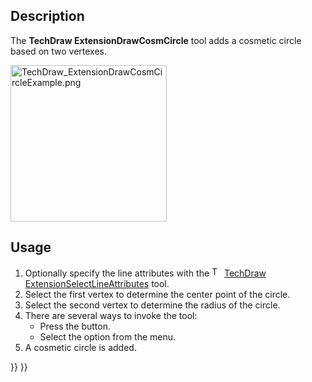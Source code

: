 <languages/>

{{Docnav
|[[TechDraw_CommandAddOffsetVertex|CommandAddOffsetVertex]]
|[[TechDraw_ExtensionDrawCosmArc|ExtensionDrawCosmArc]]
|[[TechDraw_Workbench|TechDraw]]
|IconL=TechDraw_CommandAddOffsetVertex.svg
|IconR=TechDraw_ExtensionDrawCosmArc.svg
|IconC=Workbench_TechDraw.svg
}}

{{GuiCommand
|Name=TechDraw ExtensionDrawCosmCircle
|MenuLocation=TechDraw → Extensions: Centerlines/Threading → Add Cosmetic Circle
|Workbenches=[[TechDraw_Workbench|TechDraw]]
|Shortcut=
|Version=0.20
|SeeAlso=[[TechDraw_ExtensionDrawCosmArc|TechDraw ExtensionDrawCosmArc]]
}}

==Description==

The '''TechDraw ExtensionDrawCosmCircle''' tool adds a cosmetic circle based on two vertexes.

[[Image:TechDraw_ExtensionDrawCosmCircleExample.png|250px]]
{{Caption|On the right an added cosmetic circle}}

==Usage==

# Optionally specify the line attributes with the [[Image:TechDraw_ExtensionSelectLineAttributes.svg|16px]] [[TechDraw_ExtensionSelectLineAttributes|TechDraw ExtensionSelectLineAttributes]] tool.
# Select the first vertex to determine the center point of the circle.
# Select the second vertex to determine the radius of the circle.
# There are several ways to invoke the tool:
#* Press the {{Button|[[Image:TechDraw_ExtensionDrawCosmCircle.svg|16px]] [[TechDraw_ExtensionDrawCosmCircle|Add Cosmetic Circle]]}} button.
#* Select the {{MenuCommand|TechDraw → Extensions: Centerlines/Threading → [[Image:TechDraw_ExtensionDrawCosmCircle.svg|16px]] Add Cosmetic Circle}} option from the menu.
# A cosmetic circle is added.


{{Docnav
|[[TechDraw_CommandAddOffsetVertex|CommandAddOffsetVertex]]
|[[TechDraw_ExtensionDrawCosmArc|ExtensionDrawCosmArc]]
|[[TechDraw_Workbench|TechDraw]]
|IconL=TechDraw_CommandAddOffsetVertex.svg
|IconR=TechDraw_ExtensionDrawCosmArc.svg
|IconC=Workbench_TechDraw.svg
}}

{{TechDraw_Tools_navi{{#translation:}}}}
{{Userdocnavi{{#translation:}}}}